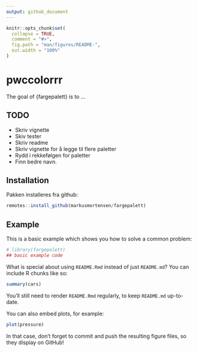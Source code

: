 ```yaml
---
output: github_document
---
```


<!-- README.md is generated from README.Rmd. Please edit that file -->

```r
knitr::opts_chunk$set(
  collapse = TRUE,
  comment = "#>",
  fig.path = "man/figures/README-",
  out.width = "100%"
)
```

# pwccolorrr

<!-- badges: start -->

<!-- badges: end -->

The goal of {fargepalett} is to ...

## TODO

* Skriv vignette
* Skiv tester
* Skriv readme
* Skriv vignette for å legge til flere paletter
* Rydd i rekkefølgen for paletter
* Finn bedre navn. 

## Installation

Pakken installeres fra github:

``` r
remotes::install_github(markusmortensen/fargepalett)
```

## Example

This is a basic example which shows you how to solve a common problem:

```r
# library(fargepalett)
## basic example code
```

What is special about using `README.Rmd` instead of just `README.md`? You can include R chunks like so:

```r
summary(cars)
```

You'll still need to render `README.Rmd` regularly, to keep `README.md` up-to-date.

You can also embed plots, for example:

```r
plot(pressure)
```

In that case, don't forget to commit and push the resulting figure files, so they display on GitHub!
